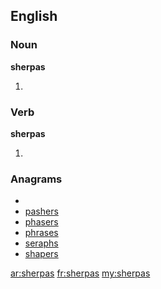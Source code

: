 ==English==

===Noun===
'''sherpas'''

# {{plural of|sherpa}}

===Verb===
'''sherpas'''

# {{third-person singular of|sherpa}}

===Anagrams===
* {{alphagram|aehprss}}
* [[pashers#English|pashers]]
* [[phasers#English|phasers]]
* [[phrases#English|phrases]]
* [[seraphs#English|seraphs]]
* [[shapers#English|shapers]]

[[ar:sherpas]]
[[fr:sherpas]]
[[my:sherpas]]